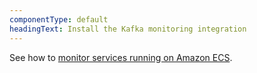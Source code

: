 ```yaml
---
componentType: default
headingText: Install the Kafka monitoring integration
---
```


See how to [monitor services running on Amazon ECS](/docs/integrations/host-integrations/host-integrations-list/monitor-services-running-amazon-ecs).
